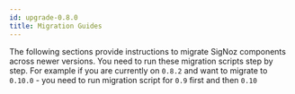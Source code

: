 ```yaml
---
id: upgrade-0.8.0
title: Migration Guides
---
```


The following sections provide instructions to migrate SigNoz components across newer versions. You need to run these migration scripts step by step. For example if you are currently on `0.8.2` and want to migrate to `0.10.0` - you need to run migration script for `0.9` first and then `0.10`

<DocCardContainer>

<DocCard
    title="📄️ Upgrade to v0.45"
    description=""
    href="/docs/operate/migration/upgrade-0.45"
/>


<DocCard
    title="📄️ Upgrade to v0.38"
    description=""
    href="/docs/operate/migration/upgrade-0.38"
/>

<DocCard
    title="📄️ Upgrade to v0.36"
    description=""
    href="/docs/operate/migration/upgrade-0.36"
/>

<DocCard
    title="📄️ Upgrade to v0.27"
    description=""
    href="/docs/operate/migration/upgrade-0.27"
/>

<DocCard
    title="📄️ Upgrade to v0.23"
    description=""
    href="/docs/operate/migration/upgrade-0.23"
/>

<DocCard
    title="📄️ Upgrade to v0.19"
    description=""
    href="/docs/operate/migration/upgrade-0.19"
/>

<DocCard
    title="📄️ Upgrade to v0.12"
    description=""
    href="/docs/operate/migration/upgrade-0.12"
/>

<DocCard
    title="📄️ Upgrade to v0.10"
    description=""
    href="/docs/operate/migration/upgrade-0.10"
/>

<DocCard
    title="📄️ Upgrade to v0.9"
    description=""
    href="/docs/operate/migration/upgrade-0.9"
/>

<DocCard
    title="📄️ Upgrade to v0.8.1"
    description=""
    href="/docs/operate/migration/upgrade-0.8.1"
/>

<DocCard
    title="📄️ Upgrade to v0.8.0"
    description=""
    href="/docs/operate/migration/upgrade-0.8.0"
/>
</DocCardContainer>
